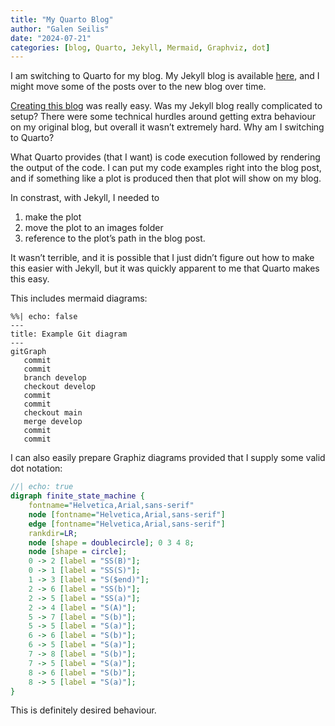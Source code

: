 ```yaml
---
title: "My Quarto Blog"
author: "Galen Seilis"
date: "2024-07-21"
categories: [blog, Quarto, Jekyll, Mermaid, Graphviz, dot]
---
```


I am switching to Quarto for my blog. My Jekyll blog is available [here](https://github.com/galenseilis/galenseilis.github.io), and I might move some of the posts over to the new blog over time.

[Creating this blog](https://quarto.org/docs/websites/website-blog.html) was really easy. Was my Jekyll blog really complicated to setup? There were some technical hurdles around getting extra behaviour on my original blog, but overall it wasn’t extremely hard. Why am I switching to Quarto?

What Quarto provides (that I want) is code execution followed by rendering the output of the code. I can put my code examples right into the blog post, and if something like a plot is produced then that plot will show on my blog.

In constrast, with Jekyll, I needed to

1. make the plot
2. move the plot to an images folder
3. reference to the plot’s path in the blog post.

It wasn’t terrible, and it is possible that I just didn’t figure out how to make this easier with Jekyll, but it was quickly apparent to me that Quarto makes this easy.

This includes mermaid diagrams:

```mermaid
%%| echo: false
---
title: Example Git diagram
---
gitGraph
   commit
   commit
   branch develop
   checkout develop
   commit
   commit
   checkout main
   merge develop
   commit
   commit
```

I can also easily prepare Graphiz diagrams provided that I supply some valid dot notation:

```dot
//| echo: true
digraph finite_state_machine {
    fontname="Helvetica,Arial,sans-serif"
    node [fontname="Helvetica,Arial,sans-serif"]
    edge [fontname="Helvetica,Arial,sans-serif"]
    rankdir=LR;
    node [shape = doublecircle]; 0 3 4 8;
    node [shape = circle];
    0 -> 2 [label = "SS(B)"];
    0 -> 1 [label = "SS(S)"];
    1 -> 3 [label = "S($end)"];
    2 -> 6 [label = "SS(b)"];
    2 -> 5 [label = "SS(a)"];
    2 -> 4 [label = "S(A)"];
    5 -> 7 [label = "S(b)"];
    5 -> 5 [label = "S(a)"];
    6 -> 6 [label = "S(b)"];
    6 -> 5 [label = "S(a)"];
    7 -> 8 [label = "S(b)"];
    7 -> 5 [label = "S(a)"];
    8 -> 6 [label = "S(b)"];
    8 -> 5 [label = "S(a)"];
}
```

This is definitely desired behaviour.
